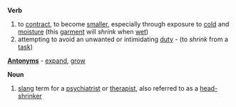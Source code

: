 '''Verb'''
#to [[contract]], to become [[smaller]], especially through exposure to [[cold]] and [[moisture]] (this [[garment]] will ''shrink'' when [[wet]])
#attempting to avoid an unwanted or intimidating [[duty]] - (to ''shrink'' from a [[task]])

'''[[Antonym]]s''' - [[expand]], [[grow]]

'''Noun'''
#[[slang]] term for a [[psychiatrist]] or [[therapist]], also referred to as a [[head-shrinker]]